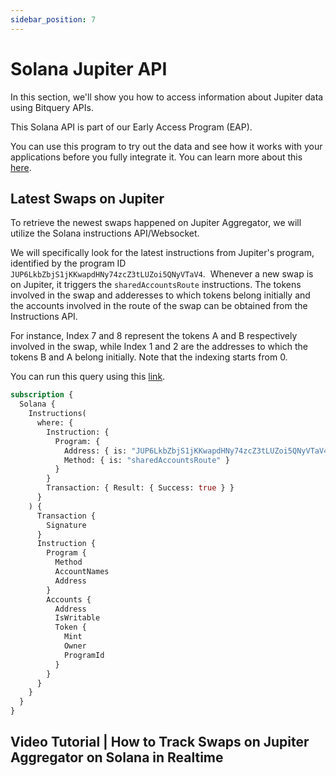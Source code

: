 ```yaml
---
sidebar_position: 7
---
```


# Solana Jupiter API

In this section, we'll show you how to access information about Jupiter data using Bitquery APIs.

This Solana API is part of our Early Access Program (EAP).

You can use this program to try out the data and see how it works with your applications before you fully integrate it. You can learn more about this [here](https://docs.bitquery.io/docs/graphql/dataset/EAP/).

<head>
<meta name="title" content="Jupiter API - Get Data on Swaps of Jupiter Aggregator"/>
<meta name="description" content="Use our Solana API & Websockets, designed for developers, to get SPL token trading data on Jupiter DEX. Get Tokens involved in Swap, Addresses and details on the route of the swap."/>
<meta name="robots" content="index, follow"/>
<meta http-equiv="Content-Type" content="text/html; charset=utf-8"/>
<meta name="language" content="English"/>

<!-- Open Graph / Facebook -->

<meta property="og:type" content="website" />
<meta
  property="og:title"
  content="Jupiter API - Get Data on Swaps of Jupiter Aggregator"
/>
<meta
  property="og:description"
  content="Use our Solana API & Websockets, designed for developers, to get SPL token trading data on Jupiter DEX. Get Tokens involved in Swap, Addresses and details on the route of the swap."
/>

<!-- Twitter -->

<meta property="twitter:card" content="summary_large_image" />
<meta property="twitter:title" content="Jupiter API - Get Data on Swaps of Jupiter Aggregator" />
<meta property="twitter:description" content="Use our Solana API & Websockets, designed for developers, to get SPL token trading data on Jupiter DEX. Get Tokens involved in Swap, Addresses and details on the route of the swap." />
</head>


## Latest Swaps on Jupiter

To retrieve the newest swaps happened on Jupiter Aggregator, we will utilize the Solana instructions API/Websocket.

We will specifically look for the latest instructions from Jupiter's program, identified by the program ID `JUP6LkbZbjS1jKKwapdHNy74zcZ3tLUZoi5QNyVTaV4`. 
Whenever a new swap is on Jupiter, it triggers the `sharedAccountsRoute` instructions. The tokens involved in the swap and adderesses to which tokens belong initially and the accounts involved in the route of the swap can be obtained from the Instructions API.

For instance, Index 7 and 8 represent the tokens A and B respectively involved in the swap, while Index 1 and 2 are the addresses to which the tokens B and A belong initially. Note that the indexing starts from 0.

You can run this query using this [link](https://ide.bitquery.io/Tokens-involved-in-Jupiter-swap-source-address-destination-address-DEX-involved_2#).

```graphql
subscription {
  Solana {
    Instructions(
      where: {
        Instruction: {
          Program: {
            Address: { is: "JUP6LkbZbjS1jKKwapdHNy74zcZ3tLUZoi5QNyVTaV4" }
            Method: { is: "sharedAccountsRoute" }
          }
        }
        Transaction: { Result: { Success: true } }
      }
    ) {
      Transaction {
        Signature
      }
      Instruction {
        Program {
          Method
          AccountNames
          Address
        }
        Accounts {
          Address
          IsWritable
          Token {
            Mint
            Owner
            ProgramId
          }
        }
      }
    }
  }
}
```

## Video Tutorial | How to Track Swaps on Jupiter Aggregator on Solana in Realtime

<VideoPlayer url="https://www.youtube.com/watch?v=NqWzQm1zoZ8" />
